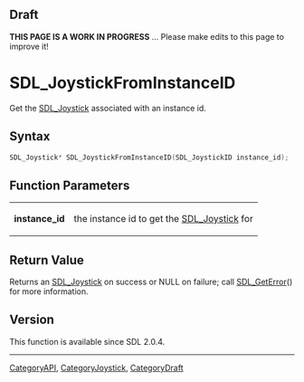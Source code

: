 
== Draft ==

'''THIS PAGE IS A WORK IN PROGRESS''' ... Please make edits to this page to improve it!


<!-- #*^*^*^*^*See https://wiki.libsdl.org/SGFunctions for details on editing this page*^*^*^*^* -->
= SDL_JoystickFromInstanceID =

Get the [[SDL_Joystick]] associated with an instance id.

== Syntax ==

<syntaxhighlight lang='c'>
SDL_Joystick* SDL_JoystickFromInstanceID(SDL_JoystickID instance_id);
</syntaxhighlight>

== Function Parameters ==

{|
|'''instance_id'''
|the instance id to get the [[SDL_Joystick]] for
|}

== Return Value ==

Returns an [[SDL_Joystick]] on success or NULL on failure; call
[[SDL_GetError]]() for more information.

== Version ==

This function is available since SDL 2.0.4.
----
[[CategoryAPI]], [[CategoryJoystick]], [[CategoryDraft]]
<!-- #See the Style Guide for instructions on editing the footer. -->


